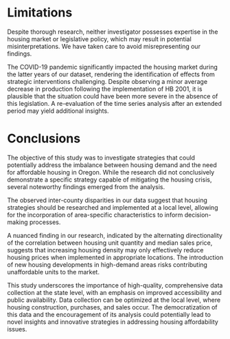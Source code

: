 # Limitations

Despite thorough research, neither investigator possesses expertise in the housing market or legislative policy, which may result in potential misinterpretations. We have taken care to avoid misrepresenting our findings.

The COVID-19 pandemic significantly impacted the housing market during the latter years of our dataset, rendering the identification of effects from strategic interventions challenging. Despite observing a minor average decrease in production following the implementation of HB 2001, it is plausible that the situation could have been more severe in the absence of this legislation. A re-evaluation of the time series analysis after an extended period may yield additional insights.



# Conclusions

The objective of this study was to investigate strategies that could potentially address the imbalance between housing demand and the need for affordable housing in Oregon. While the research did not conclusively demonstrate a specific strategy capable of mitigating the housing crisis, several noteworthy findings emerged from the analysis.

The observed inter-county disparities in our data suggest that housing strategies should be researched and implemented at a local level, allowing for the incorporation of area-specific characteristics to inform decision-making processes.

A nuanced finding in our research, indicated by the alternating directionality of the correlation between housing unit quantity and median sales price, suggests that increasing housing density may only effectively reduce housing prices when implemented in appropriate locations. The introduction of new housing developments in high-demand areas risks contributing unaffordable units to the market.

This study underscores the importance of high-quality, comprehensive data collection at the state level, with an emphasis on improved accessibility and public availability. Data collection can be optimized at the local level, where housing construction, purchases, and sales occur. The democratization of this data and the encouragement of its analysis could potentially lead to novel insights and innovative strategies in addressing housing affordability issues.